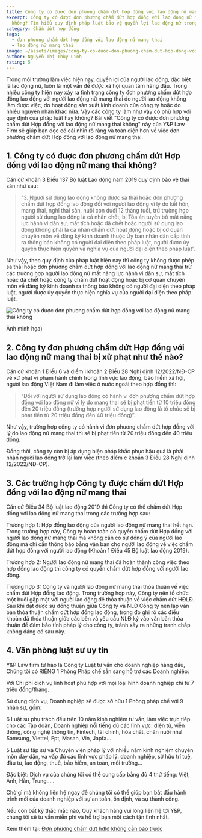 ```yaml
---
title: Công ty có được đơn phương chấm dứt hợp đồng với lao động nữ mang thai không?
excerpt: Công ty có được đơn phương chấm dứt hợp đồng với lao động nữ mang thai
  không? Tìm hiểu quy định pháp luật bảo vệ quyền lợi lao động nữ trong thai kỳ.
category: Chấm dứt hợp đồng
tags:
  - đơn phương chấm dứt hợp đồng với lao động nữ mang thai
  - lao động nữ mang thai
image: ~/assets/images/cong-ty-co-duoc-don-phuong-cham-dut-hop-dong-voi-lao-dong-nu-mang-thai-khong.jpg
author: Nguyễn Thị Thùy Linh
rating: 5
---
```

Trong môi trường làm việc hiện nay, quyền lợi của người lao động, đặc biệt là lao động nữ, luôn là một vấn đề được xã hội quan tâm hàng đầu. Trong nhiều công ty hiện nay xảy ra tình trạng công ty đơn phương chấm dứt hợp đồng lao động với người lao động nữ mang thai do người lao động không làm được việc, do hoạt động sản xuất kinh doanh của công ty hoặc do nhiều nguyên nhân khác nữa. Vậy các công ty làm như vậy có phù hợp với quy định của pháp luật hay không? Bài viết "Công ty có được đơn phương chấm dứt Hợp đồng với lao động nữ mang thai không" này của Y&P Law Firm sẽ giúp bạn đọc có cái nhìn rõ ràng và toàn diện hơn về việc đơn phương chấm dứt Hợp đồng với lao động nữ mang thai.

## 1. Công ty có được đơn phương chấm dứt Hợp đồng với lao động nữ mang thai không?

Căn cứ khoản 3 Điều 137 Bộ luật Lao động năm 2019 quy định bảo vệ thai sản như sau:

> “3. Người sử dụng lao động không được sa thải hoặc đơn phương chấm dứt hợp đồng lao động đối với người lao động vì lý do kết hôn, mang thai, nghỉ thai sản, nuôi con dưới 12 tháng tuổi, trừ trường hợp người sử dụng lao động là cá nhân chết, bị Tòa án tuyên bố mất năng lực hành vi dân sự, mất tích hoặc đã chết hoặc người sử dụng lao động không phải là cá nhân chấm dứt hoạt động hoặc bị cơ quan chuyên môn về đăng ký kinh doanh thuộc Ủy ban nhân dân cấp tỉnh ra thông báo không có người đại diện theo pháp luật, người được ủy quyền thực hiện quyền và nghĩa vụ của người đại diện theo pháp luật”.

Như vậy, theo quy định của pháp luật hiện nay thì công ty không được phép sa thải hoặc đơn phương chấm dứt hợp đồng với lao động nữ mang thai trừ các trường hợp người lao động nữ mất năng lực hành vi dân sự, mất tích hoặc đã chết hoặc công ty chấm dứt hoạt động hoặc bị cơ quan chuyên môn về đăng ký kinh doanh ra thông báo không có người đại diện theo pháp luật, người được ủy quyền thực hiện nghĩa vụ của người đại diện theo pháp luật.

![Công ty có được đơn phương chấm dứt hợp đồng với lao động nữ mang thai không](~/assets/images/cong-ty-co-duoc-don-phuong-cham-dut-hop-dong-voi-lao-dong-nu-mang-thai-khong.png "Công ty có được đơn phương chấm dứt hợp đồng với lao động nữ mang thai không")

 Ảnh minh họa)

## 2. Công ty đơn phương chấm dứt Hợp đồng với lao động nữ mang thai bị xử phạt như thế nào?

Căn cứ khoản 1 Điều 6 và điểm i khoản 2 Điều 28 Nghị định 12/2022/NĐ-CP về xử phạt vi phạm hành chính trong lĩnh vực lao động, bảo hiểm xã hội, người lao động Việt Nam đi làm việc ở nước ngoài theo hợp đồng thì:

> “Đối với người sử dụng lao động có hành vi đơn phương chấm dứt hợp đồng với lao động nữ vì lý do mang thai sẽ bị phạt tiền từ 10 triệu đồng đến 20 triệu đồng (trường hợp người sử dụng lao động là tổ chức sẽ bị phạt tiền từ 20 triệu đồng đến 40 triệu đồng)”.

Như vậy, trường hợp công ty có hành vi đơn phương chấm dứt hợp đồng với lý do lao động nữ mang thai thì sẽ bị phạt tiền từ 20 triệu đồng đến 40 triệu đồng.

Đồng thời, công ty còn bị áp dụng biện pháp khắc phục hậu quả là phải nhận người lao động trở lại làm việc (theo điểm c khoản 3 Điều 28 Nghị định 12/2022/NĐ-CP).

## 3. Các trường hợp Công ty được chấm dứt Hợp đồng với lao động nữ mang thai

Căn cứ Điều 34 Bộ luật lao động 2019 thì Công ty có thể chấm dứt Hợp đồng với lao động nữ mang thai trong các trường hợp sau:

Trường hợp 1: Hợp đồng lao động của người lao động nữ mang thai hết hạn. Trong trường hợp này, Công ty hoàn toàn có quyền chấm dứt Hợp đồng với người lao động nữ mang thai mà không cần có sự đồng ý của người lao động mà chỉ cần thông báo bằng văn bản cho người lao động về việc chấm dứt hợp đồng với người lao động (Khoản 1 Điều 45 Bộ luật lao động 2019).

Trường hợp 2: Người lao động nữ mang thai đã hoàn thành công việc theo hợp đồng lao động thì công ty có quyền chấm dứt hợp đồng với người lao động.

Trường hợp 3: Công ty và người lao động nữ mang thai thỏa thuận về việc chấm dứt Hợp đồng lao động. Trong trường hợp này, Công ty nên tổ chức một buổi gặp mặt với người lao động để thỏa thuận về việc chấm dứt HĐLĐ. Sau khi đạt được sự đồng thuận giữa Công ty và NLĐ Công ty nên lập văn bản thỏa thuận chấm dứt hợp đồng lao động, trong đó ghi rõ các điều khoản đã thỏa thuận giữa các bên và yêu cầu NLĐ ký vào văn bản thỏa thuận để đảm bảo tính pháp lý cho công ty, tránh xảy ra những tranh chấp không đáng có sau này.

## 4. Văn phòng luật sư uy tín

Y&P Law firm tự hào là Công ty Luật tư vấn cho doanh nghiệp hàng đầu, Chúng tôi có RIÊNG 1 Phòng Pháp chế sẵn sàng hỗ trợ các Doanh nghiệp:

Với Chi phí dịch vụ linh hoạt phù hợp với mọi loại hình doanh nghiệp chỉ từ 7 triệu đồng/tháng.

Sử dụng dịch vụ, Doanh nghiệp sẽ được sở hữu 1 Phòng pháp chế với 9 nhân sự, gồm:

6 Luật sư phụ trách đều trên 10 năm kinh nghiệm tư vấn, làm việc trực tiếp cho các Tập đoàn, Doanh nghiệp nổi tiếng đủ các lĩnh vực: điện tử, viễn thông, công nghệ thông tin, Fintech, tài chính, hóa chất, chăn nuôi như Samsung, Viettel, Fpt, Masan, Vin, Japfa...

5 Luật sư tập sự và Chuyên viên pháp lý với nhiều năm kinh nghiệm chuyên môn dày dặn, va vấp đủ các lĩnh vực pháp lý: doanh nghiệp, sở hữu trí tuệ, đầu tư, lao động, thuế, bảo hiểm, an toàn, môi trường...

Đặc biệt: Dịch vụ của chúng tôi có thể cung cấp bằng đủ 4 thứ tiếng: Việt, Anh, Hàn, Trung.....

Chờ gì mà không liên hệ ngay để chúng tôi có thể giúp bạn bắt đầu hành trình mới của doanh nghiệp với sự an toàn, ổn định, và sự thành công.

Nếu còn bất kỳ thắc mắc nào, Quý khách hàng vui lòng liên hệ tới Y&P, chúng tôi sẽ tư vấn miễn phí và hỗ trợ bạn một cách tận tình nhất.

Xem thêm tại: [Đơn phương chấm dứt hđlđ không cần báo trước](https://yplawfirm.vn/lao-dong/don-phuong-cham-dut-hop-dong-lao-dong-khong-can-bao-truoc)
